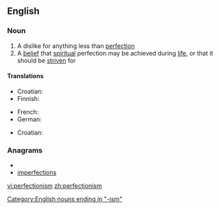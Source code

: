 ==English==

===Noun===
{{wikipedia}}
{{en-noun|-}}

# A dislike for anything less than [[perfection]]
# A [[belief]] that [[spiritual]] perfection may be achieved during [[life]], or that it should be [[strive]]n for

====Translations====
{{trans-top|a dislike for anything less than perfection}}
* Croatian: {{t-|hr|perfekcionizam|m}}
* Finnish: {{t-|fi|perfektionismi}}
{{trans-mid}}
* French: {{t+|fr|perfectionnisme|m}}
* German: {{t-|de|Perfektionismus|m}}
{{trans-bottom}}

{{trans-top|a belief that spiritual perfection may be achieved during life}}
* Croatian: {{t-|hr|perfekcionizam|m}}
{{trans-mid}}
{{trans-bottom}}

===Anagrams===
* {{alphagram|ceefiimnoprst}}
* [[imperfections#English|imperfections]]

[[Category:English nouns ending in "-ism"]]

[[vi:perfectionism]]
[[zh:perfectionism]]